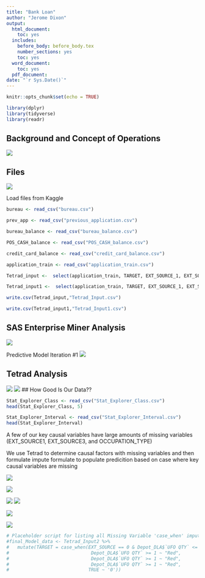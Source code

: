 ```yaml
---
title: "Bank Loan"
author: "Jerome Dixon"
output:
  html_document:
    toc: yes
  includes:
    before_body: before_body.tex
    number_sections: yes
    toc: yes
  word_document:
    toc: yes
  pdf_document:
date: "`r Sys.Date()`"
---
```


```r
knitr::opts_chunk$set(echo = TRUE)
```

```r
library(dplyr)
library(tidyverse)
library(readr)

```


## Background and Concept of Operations
![](Background.jpg)

## Files
![](dataFiles.jpg)


Load files from Kaggle 
```r

bureau <- read_csv("bureau.csv")

```

```r

prev_app <- read_csv("previous_application.csv")

```

```r

bureau_balance <- read_csv("bureau_balance.csv")

```

```r

POS_CASH_balance <- read_csv("POS_CASH_balance.csv")

```

```r

credit_card_balance <- read_csv("credit_card_balance.csv")

```


```r

application_train <- read_csv("application_train.csv")

```




```r

Tetrad_input <-  select(application_train, TARGET, EXT_SOURCE_1, EXT_SOURCE_2, EXT_SOURCE_3, OCCUPATION_TYPE, ORGANIZATION_TYPE, DAYS_BIRTH) %>% drop_na()

Tetrad_input1 <-  select(application_train, TARGET, EXT_SOURCE_1, EXT_SOURCE_2, EXT_SOURCE_3, OCCUPATION_TYPE, ORGANIZATION_TYPE, DAYS_BIRTH)

write.csv(Tetrad_input,"Tetrad_Input.csv")

write.csv(Tetrad_input1,"Tetrad_Input1.csv")

```

## SAS Enterprise Miner Analysis
![](SAS EM_Bank Risk.jpg)


Predictive Model Iteration #1
![](chart.jpg)


## Tetrad Analysis
![](Model_Search.jpg)
![](Final Causal Model.jpg)
## How Good Is Our Data??
```r

Stat_Explorer_Class <- read_csv("Stat_Explorer_Class.csv")
head(Stat_Explorer_Class, 5)

```

```r

Stat_Explorer_Interval <- read_csv("Stat_Explorer_Interval.csv")
head(Stat_Explorer_Interval)

```

A few of our key causal variables have large amounts of missing variables (EXT_SOURCE1, EXT_SOURCE3, and OCCUPATION_TYPE)

We use Tetrad to determine causal factors with missing variables and then formulate impute formulate to populate predicition based on case where key causal variables are missing

![](Path2.jpg)

![](Path3.jpg)

![](Path4.jpg)
![](Path5.jpg)

![](Impute_Method1.jpg)


![](Impute_Method2.jpg)


```r
# Placeholder script for listing all Missing Variable 'case_when' impute methods
#final_Model_data <- Tetrad_Input2 %>% 
#   mutate(TARGET = case_when(EXT_SOURCE == 0 & Depot_DLA$`UFO QTY` <= 1 ~ "Yellow",
#                              Depot_DLA$`UFO QTY` >= 1 ~ "Red", 
#                              Depot_DLA$`UFO QTY` >= 1 ~ "Red",
#                              Depot_DLA$`UFO QTY` >= 1 ~ "Red",
#                             TRUE ~ '0')) 
```


